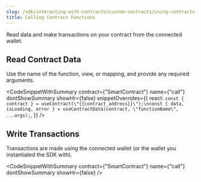 ```yaml
---
slug: /sdk/interacting-with-contracts/custom-contracts/using-contracts
title: Calling Contract Functions
---
```



Read data and make transactions on your contract from the connected wallet.

## Read Contract Data

Use the name of the function, view, or mapping, and provide any required arguments.

<CodeSnippetWithSummary
  contract={"SmartContract"}
  name={"call"}
  dontShowSummary
  showHr={false}
  snippetOverrides={{
    react: `const { contract } = useContract(\"{{contract_address}}\");\nconst { data, isLoading, error } = useContractData(contract, \"functionName\", ...args);`,
  }}
/>

## Write Transactions

Transactions are made using the connected wallet (or the wallet you instantiated the SDK with).

<CodeSnippetWithSummary
  contract={"SmartContract"}
  name={"call"}
  dontShowSummary
  showHr={false}
/>
